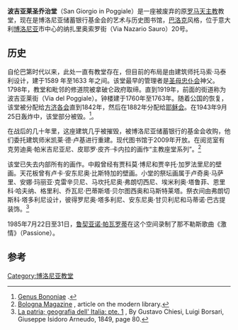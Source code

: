 '''波吉亚莱圣乔治堂'''（San Giorgio in Poggiale）是一座被废弃的原[[罗马天主教|罗马天主教]]教堂，现在是博洛尼亚储蓄银行基金会的艺术与历史图书馆，[[巴洛克|巴洛克]]风格，位于意大利[[博洛尼亚|博洛尼亚]]市中心的纳扎里奥索罗街（Via Nazario Sauro）20号。

== 历史 ==
自伦巴第时代以来，此处一直有教堂存在，但目前的布局是由建筑师托马索·马泰利设计，建于1589 年至1633 年之间。该堂最早的管理者是[[圣母忠仆会|圣母忠仆会]]神父。1798年，教堂和毗邻的修道院被拿破仑政府取缔。直到1919年，前面的街道称为波吉亚莱街（Via del Poggiale）。钟楼建于1760年至1763年。随着公国的恢复，该堂被分配给[[方济各会|方济各会]]直到1842年，然后在1882年分配给[[耶稣会|耶稣会]]。在1943年9月25日轰炸中，该堂部分被毁。<ref>[http://www.genusbononiae.it/index.php?pag=68 Genus Bononiae] {{Wayback|url=http://www.genusbononiae.it/index.php?pag=68 |date=20160221023647 }}.</ref>。

在战后的几十年里，这座建筑几乎被摧毁，被博洛尼亚储蓄银行的基金会收购，他们委托建筑师米凯莱·德·卢基进行重建。现代图书馆于2009年开放。在阅览室有克劳迪奥·帕米吉尼亚尼、皮耶罗·皮齐·卡内拉的画作“主教座堂系列”。<ref>[http://www.bolognamagazine.com/content/san-giorgio-poggiale-art-and-history-library Bologna Magazine] {{Wayback|url=http://www.bolognamagazine.com/content/san-giorgio-poggiale-art-and-history-library |date=20201031095012 }}, article on the modern library.</ref> 

该堂已失去内部所有的画作。中殿曾经有贾科莫·博尼和贾辛托·加罗法里尼的壁画。天花板曾有卢卡·安东尼奥·比斯特加的壁画。小堂的祭坛画属于卢奇奥·马萨里、安娜·玛丽亚·克雷辛贝尼、马坎托尼奥·弗朗切西尼、埃米利奥·塔鲁菲、恩里科·哈夫纳、格里利、乔瓦尼·巴蒂斯塔·贝尔图西奥和马斯特莱塔。祭衣间由弗朗切斯科·塔多利尼设计，彼得罗尼奥·塔多利尼、安东尼奥·甘贝利尼和马蒂诺·巴古提装饰。<ref>[https://books.google.com/books?id=6OMYAAAAYAAJ La patria; geografia dell' Italia: pte. 1] {{Wayback|url=https://books.google.com/books?id=6OMYAAAAYAAJ |date=20140628073432 }}, By Gustavo Chiesi, Luigi Borsari, Giuseppe Isidoro Arneudo, 1849, page 80.</ref>

1985年7月22日至31日，[[鲁契亚诺·帕瓦罗蒂|鲁契亚诺·帕瓦罗蒂]]在这个空间录制了那不勒斯歌曲《激情》（Passione）。

{{coord|44.4974|N|11.3392|E|source:wikidata|display=title}}
== 参考 ==
{{reflist}}
[[Category:博洛尼亚教堂|Category:博洛尼亚教堂]]